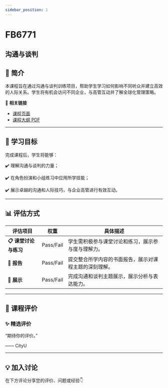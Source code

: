 ```yaml
---
sidebar_position: 1
---
```


# FB6771
## 沟通与谈判

## **📘 简介**
本课程旨在通过沟通与谈判训练项目，帮助学生学习如何影响不同听众并建立高效的人际关系。学生将有机会访问不同企业，与高管互动并了解全球化管理策略。

🔗 **相关链接**
- [课程页面](https://www.cityu.edu.hk/catalogue/pg/202425/course/FB6771.htm)
- [课程大纲 PDF](https://www.cityu.edu.hk/catalogue/pg/202425/course/FB6771.pdf)

---

## **🎯 学习目标**

完成课程后，学生将能够：


✔️ 理解沟通与谈判的力量；

✔️ 在角色扮演和小组练习中应用所学技能；

✔️ 展示卓越的沟通和人际技巧，与企业高管进行有效互动。

---

## **📊 评估方式**

| **评估项目**               | **权重** | **具体描述**                                                                                     |
|---------------------------|---------|-----------------------------------------------------------------------------------------------|
| **📋 课堂讨论与练习**       | Pass/Fail| 学生需积极参与课堂讨论和练习，展示参与度与理解力。                                               |
| **📝 报告**                | Pass/Fail| 提交整合所学内容的书面报告，展示对课程主题的深刻理解。                                            |
| **📄 展示**                | Pass/Fail| 完成沟通和谈判主题展示，展示分析与表达能力。                                                    |

---

## **💬 课程评价**

### ✨ **精选评价**
<div className={commentStyles.commentBox}>
    <p className={commentStyles.commentText}>
        “期待你的评价。”
    </p>
    <p className={commentStyles.commentAuthor}>—— CityU</p>
</div>

---

## **💡 加入讨论**

在下方评论分享您的评价、问题或经验👇
<Utterances />
